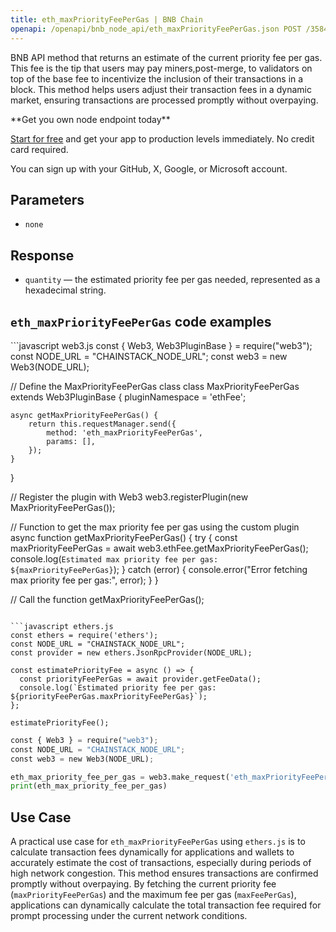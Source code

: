 ---
title: eth_maxPriorityFeePerGas | BNB Chain
openapi: /openapi/bnb_node_api/eth_maxPriorityFeePerGas.json POST /35848e183f3e3303c8cfeacbea831cab
---

BNB API method that returns an estimate of the current priority fee per gas. This fee is the tip that users may pay miners,post-merge, to validators on top of the base fee to incentivize the inclusion of their transactions in a block. This method helps users adjust their transaction fees in a dynamic market, ensuring transactions are processed promptly without overpaying.

<Check>
**Get you own node endpoint today**

[Start for free](https://console.chainstack.com/) and get your app to production levels immediately. No credit card required.

You can sign up with your GitHub, X, Google, or Microsoft account.
</Check>


## Parameters

* `none`

## Response

* `quantity` — the estimated priority fee per gas needed, represented as a hexadecimal string.

## `eth_maxPriorityFeePerGas` code examples

<CodeGroup>
```javascript web3.js
const { Web3, Web3PluginBase } = require("web3");
const NODE_URL = "CHAINSTACK_NODE_URL";
const web3 = new Web3(NODE_URL);

// Define the MaxPriorityFeePerGas class
class MaxPriorityFeePerGas extends Web3PluginBase {
    pluginNamespace = 'ethFee';

    async getMaxPriorityFeePerGas() {
        return this.requestManager.send({
            method: 'eth_maxPriorityFeePerGas',
            params: [],
        });
    }
}

// Register the plugin with Web3
web3.registerPlugin(new MaxPriorityFeePerGas());

// Function to get the max priority fee per gas using the custom plugin
async function getMaxPriorityFeePerGas() {
    try {
        const maxPriorityFeePerGas = await web3.ethFee.getMaxPriorityFeePerGas();
        console.log(`Estimated max priority fee per gas: ${maxPriorityFeePerGas}`);
    } catch (error) {
        console.error("Error fetching max priority fee per gas:", error);
    }
}

// Call the function
getMaxPriorityFeePerGas();
```

```javascript ethers.js
const ethers = require('ethers');
const NODE_URL = "CHAINSTACK_NODE_URL";
const provider = new ethers.JsonRpcProvider(NODE_URL);

const estimatePriorityFee = async () => {
  const priorityFeePerGas = await provider.getFeeData();
  console.log(`Estimated priority fee per gas: ${priorityFeePerGas.maxPriorityFeePerGas}`);
};

estimatePriorityFee();
```

```python web3.py
const { Web3 } = require("web3");
const NODE_URL = "CHAINSTACK_NODE_URL";
const web3 = new Web3(NODE_URL);

eth_max_priority_fee_per_gas = web3.make_request('eth_maxPriorityFeePerGas', [])
print(eth_max_priority_fee_per_gas)
```
</CodeGroup>


## Use Case

A practical use case for `eth_maxPriorityFeePerGas` using `ethers.js` is to calculate transaction fees dynamically for applications and wallets to accurately estimate the cost of transactions, especially during periods of high network congestion. This method ensures transactions are confirmed promptly without overpaying. By fetching the current priority fee (`maxPriorityFeePerGas`) and the maximum fee per gas (`maxFeePerGas`), applications can dynamically calculate the total transaction fee required for prompt processing under the current network conditions.

